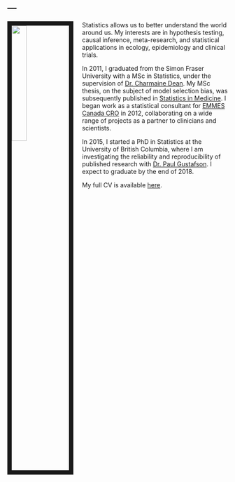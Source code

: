 ---
---

<link rel="stylesheet" href="styles.css" type="text/css">

<img src="images/photo.jpg" style="width:26%; border:10px solid; margin-right: 20px" align="left">

Statistics allows us to better understand the world around us.   My interests are in hypothesis testing, causal inference, meta-research, and statistical applications in ecology, epidemiology and clinical trials.

In 2011, I graduated from the Simon Fraser University with a MSc in Statistics, under the supervision of [Dr. Charmaine Dean](http://www.uwo.ca/sci/dean/). My MSc thesis, on the subject of model selection bias, was subsequently published in [Statistics in Medicine](https://onlinelibrary.wiley.com/doi/abs/10.1002/sim.6021).  I began work as a statistical consultant for [EMMES Canada CRO](https://secure.emmes.com/emmesweb/emmes-global/canada) in 2012, collaborating on a wide range of projects as a partner to clinicians and scientists.

In 2015, I started a PhD in Statistics at the University of British Columbia, where I am investigating the reliability and reproducibility of published research with [Dr. Paul Gustafson](http://www.paulgstf.com/). I expect to graduate by the end of 2018.


My full CV is available [here](files/CVHarlanCampbell11.pdf).
